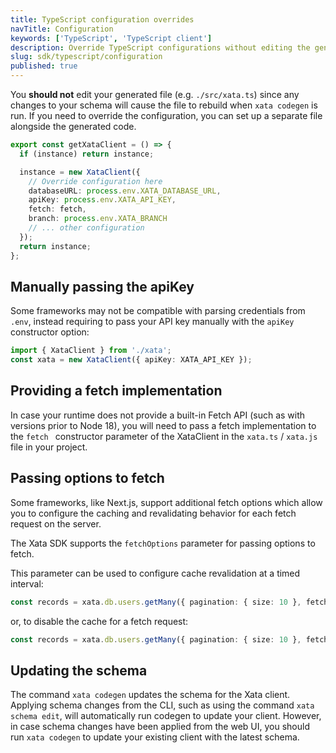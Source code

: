 ```yaml
---
title: TypeScript configuration overrides
navTitle: Configuration
keywords: ['TypeScript', 'TypeScript client']
description: Override TypeScript configurations without editing the generated file
slug: sdk/typescript/configuration
published: true
---
```


You **should not** edit your generated file (e.g. `./src/xata.ts`) since any changes to your schema will cause the file to rebuild when `xata codegen` is run. If you need to override the configuration, you can set up a separate file alongside the generated code.

```ts
export const getXataClient = () => {
  if (instance) return instance;

  instance = new XataClient({
    // Override configuration here
    databaseURL: process.env.XATA_DATABASE_URL,
    apiKey: process.env.XATA_API_KEY,
    fetch: fetch,
    branch: process.env.XATA_BRANCH
    // ... other configuration
  });
  return instance;
};
```

## Manually passing the apiKey

Some frameworks may not be compatible with parsing credentials from `.env`, instead requiring to pass your API key manually with the `apiKey` constructor option:

```ts
import { XataClient } from './xata';
const xata = new XataClient({ apiKey: XATA_API_KEY });
```

## Providing a fetch implementation

In case your runtime does not provide a built-in Fetch API (such as with versions prior to Node 18), you will need to pass a fetch implementation to the `fetch ` constructor parameter of the XataClient in the `xata.ts` / `xata.js `file in your project.

## Passing options to fetch

Some frameworks, like Next.js, support additional fetch options which allow you to configure the caching and revalidating behavior for each fetch request on the server.

The Xata SDK supports the `fetchOptions` parameter for passing options to fetch.

This parameter can be used to configure cache revalidation at a timed interval:

```ts
const records = xata.db.users.getMany({ pagination: { size: 10 }, fetchOptions: { next: { revalidate: '3060' } } });
```

or, to disable the cache for a fetch request:

```ts
const records = xata.db.users.getMany({ pagination: { size: 10 }, fetchOptions: { cache: 'no-store' } });
```

## Updating the schema

The command `xata codegen` updates the schema for the Xata client. Applying schema changes from the CLI, such as using the command `xata schema edit`, will automatically run codegen to update your client. However, in case schema changes have been applied from the web UI, you should run `xata codegen` to update your existing client with the latest schema.
